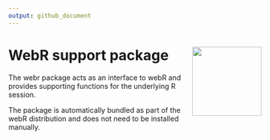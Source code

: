 ```yaml
---
output: github_document
---
```


<!-- README.md is generated from README.Rmd. Please edit that file -->

# WebR support package <img src="man/figures/logo.png" align="right" height="138" alt="" />

The webr package acts as an interface to webR and provides supporting functions for the underlying R session.

The package is automatically bundled as part of the webR distribution and does not need to be installed manually.
